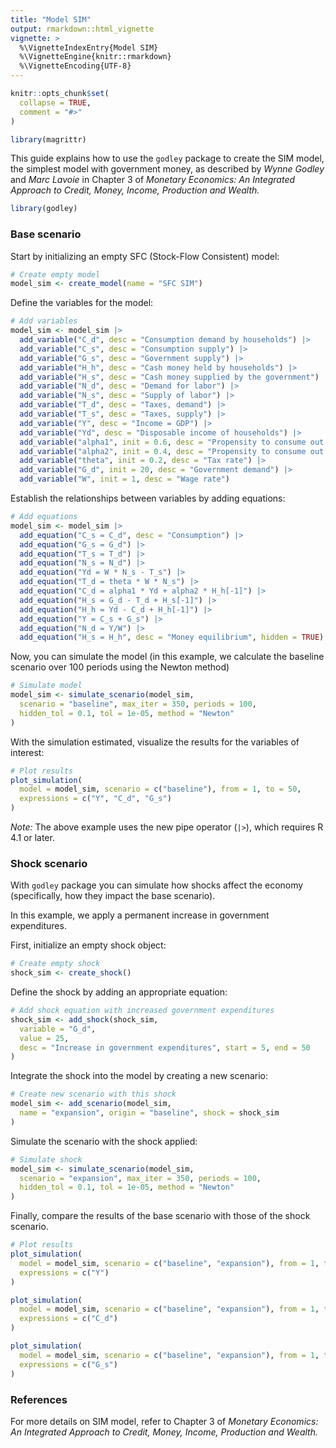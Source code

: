 ```yaml
---
title: "Model SIM"
output: rmarkdown::html_vignette
vignette: >
  %\VignetteIndexEntry{Model SIM}
  %\VignetteEngine{knitr::rmarkdown}
  %\VignetteEncoding{UTF-8}
---
```


```r
knitr::opts_chunk$set(
  collapse = TRUE,
  comment = "#>"
)

library(magrittr)
```

This guide explains how to use the `godley` package to create the SIM model, the simplest model with government money, as described by *Wynne Godley* and *Marc Lavoie* in Chapter 3 of *Monetary Economics: An Integrated Approach to Credit, Money, Income, Production and Wealth.*

```r
library(godley)
```

### Base scenario
Start by initializing an empty SFC (Stock-Flow Consistent) model:

```r
# Create empty model
model_sim <- create_model(name = "SFC SIM")
```

Define the variables for the model:

```r
# Add variables
model_sim <- model_sim |>
  add_variable("C_d", desc = "Consumption demand by households") |>
  add_variable("C_s", desc = "Consumption supply") |>
  add_variable("G_s", desc = "Government supply") |>
  add_variable("H_h", desc = "Cash money held by households") |>
  add_variable("H_s", desc = "Cash money supplied by the government") |>
  add_variable("N_d", desc = "Demand for labor") |>
  add_variable("N_s", desc = "Supply of labor") |>
  add_variable("T_d", desc = "Taxes, demand") |>
  add_variable("T_s", desc = "Taxes, supply") |>
  add_variable("Y", desc = "Income = GDP") |>
  add_variable("Yd", desc = "Disposable income of households") |>
  add_variable("alpha1", init = 0.6, desc = "Propensity to consume out of income") |>
  add_variable("alpha2", init = 0.4, desc = "Propensity to consume out of wealth") |>
  add_variable("theta", init = 0.2, desc = "Tax rate") |>
  add_variable("G_d", init = 20, desc = "Government demand") |>
  add_variable("W", init = 1, desc = "Wage rate")
```

Establish the relationships between variables by adding equations:

```r
# Add equations
model_sim <- model_sim |>
  add_equation("C_s = C_d", desc = "Consumption") |>
  add_equation("G_s = G_d") |>
  add_equation("T_s = T_d") |>
  add_equation("N_s = N_d") |>
  add_equation("Yd = W * N_s - T_s") |>
  add_equation("T_d = theta * W * N_s") |>
  add_equation("C_d = alpha1 * Yd + alpha2 * H_h[-1]") |>
  add_equation("H_s = G_d - T_d + H_s[-1]") |>
  add_equation("H_h = Yd - C_d + H_h[-1]") |>
  add_equation("Y = C_s + G_s") |>
  add_equation("N_d = Y/W") |>
  add_equation("H_s = H_h", desc = "Money equilibrium", hidden = TRUE)
```

Now, you can simulate the model (in this example, we calculate the baseline scenario over 100 periods using the Newton method)

```r
# Simulate model
model_sim <- simulate_scenario(model_sim,
  scenario = "baseline", max_iter = 350, periods = 100,
  hidden_tol = 0.1, tol = 1e-05, method = "Newton"
)
```

With the simulation estimated, visualize the results for the variables of interest:

```r
# Plot results
plot_simulation(
  model = model_sim, scenario = c("baseline"), from = 1, to = 50,
  expressions = c("Y", "C_d", "G_s")
)
```

*Note:* The above example uses the new pipe operator (`|>`), which requires R 4.1 or later.

### Shock scenario
With `godley` package you can simulate how shocks affect the economy (specifically, how they impact the base scenario).

In this example, we apply a permanent increase in government expenditures.

First, initialize an empty shock object:

```r
# Create empty shock
shock_sim <- create_shock()
```

Define the shock by adding an appropriate equation:

```r
# Add shock equation with increased government expenditures
shock_sim <- add_shock(shock_sim,
  variable = "G_d",
  value = 25,
  desc = "Increase in government expenditures", start = 5, end = 50
)
```

Integrate the shock into the model by creating a new scenario:

```r
# Create new scenario with this shock
model_sim <- add_scenario(model_sim,
  name = "expansion", origin = "baseline", shock = shock_sim
)
```

Simulate the scenario with the shock applied:

```r
# Simulate shock
model_sim <- simulate_scenario(model_sim,
  scenario = "expansion", max_iter = 350, periods = 100,
  hidden_tol = 0.1, tol = 1e-05, method = "Newton"
)
```

Finally, compare the results of the base scenario with those of the shock scenario.

```r
# Plot results
plot_simulation(
  model = model_sim, scenario = c("baseline", "expansion"), from = 1, to = 50,
  expressions = c("Y")
)
```

```r
plot_simulation(
  model = model_sim, scenario = c("baseline", "expansion"), from = 1, to = 50,
  expressions = c("C_d")
)
```

```r
plot_simulation(
  model = model_sim, scenario = c("baseline", "expansion"), from = 1, to = 50,
  expressions = c("G_s")
)
```

### References
For more details on SIM model, refer to Chapter 3 of *Monetary Economics: An Integrated Approach to Credit, Money, Income, Production and Wealth.*

